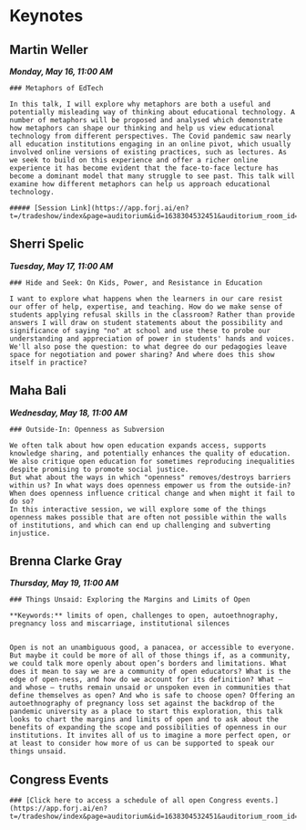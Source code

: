 # Keynotes {-}



## Martin Weller {-}

***Monday, May 16, 11:00 AM***

```block
### Metaphors of EdTech

In this talk, I will explore why metaphors are both a useful and potentially misleading way of thinking about educational technology. A number of metaphors will be proposed and analysed which demonstrate how metaphors can shape our thinking and help us view educational technology from different perspectives. The Covid pandemic saw nearly all education institutions engaging in an online pivot, which usually involved online versions of existing practices, such as lectures. As we seek to build on this experience and offer a richer online experience it has become evident that the face-to-face lecture has become a dominant model that many struggle to see past. This talk will examine how different metaphors can help us approach educational technology.  

##### [Session Link](https://app.forj.ai/en?t=/tradeshow/index&page=auditorium&id=1638304532451&auditorium_room_id=1647886846001)
```

## Sherri Spelic {-}

***Tuesday, May 17, 11:00 AM***

```block
### Hide and Seek: On Kids, Power, and Resistance in Education

I want to explore what happens when the learners in our care resist our offer of help, expertise, and teaching. How do we make sense of students applying refusal skills in the classroom? Rather than provide answers I will draw on student statements about the possibility and significance of saying "no" at school and use these to probe our understanding and appreciation of power in students' hands and voices. We'll also pose the question: to what degree do our pedagogies leave space for negotiation and power sharing? And where does this show itself in practice?
```

## Maha Bali {-}

***Wednesday, May 18, 11:00 AM***

```block
### Outside-In: Openness as Subversion

We often talk about how open education expands access, supports knowledge sharing, and potentially enhances the quality of education. We also critique open education for sometimes reproducing inequalities despite promising to promote social justice.  
But what about the ways in which "openness" removes/destroys barriers within us? In what ways does openness empower us from the outside-in? When does openness influence critical change and when might it fail to do so?  
In this interactive session, we will explore some of the things openness makes possible that are often not possible within the walls of institutions, and which can end up challenging and subverting injustice.

```

## Brenna Clarke Gray {-}

***Thursday, May 19, 11:00 AM***

```block
### Things Unsaid: Exploring the Margins and Limits of Open

**Keywords:** limits of open, challenges to open, autoethnography, pregnancy loss and miscarriage, institutional silences


Open is not an unambiguous good, a panacea, or accessible to everyone. But maybe it could be more of all of those things if, as a community, we could talk more openly about open’s borders and limitations. What does it mean to say we are a community of open educators? What is the edge of open-ness, and how do we account for its definition? What — and whose — truths remain unsaid or unspoken even in communities that define themselves as open? And who is safe to choose open? Offering an autoethnography of pregnancy loss set against the backdrop of the pandemic university as a place to start this exploration, this talk looks to chart the margins and limits of open and to ask about the benefits of expanding the scope and possibilities of openness in our institutions. It invites all of us to imagine a more perfect open, or at least to consider how more of us can be supported to speak our things unsaid.
```

## Congress Events {-}

```block

### [Click here to access a schedule of all open Congress events.](https://app.forj.ai/en?t=/tradeshow/index&page=auditorium&id=1638304532451&auditorium_room_id=1647886187226)

```